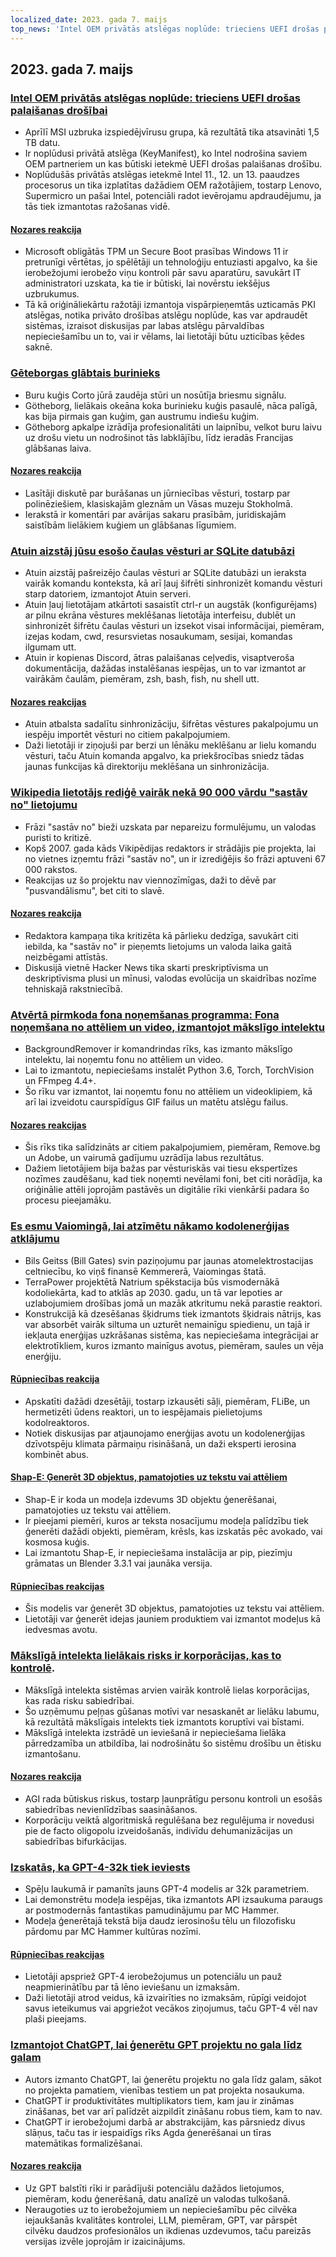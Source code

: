 ```yaml
---
localized_date: 2023. gada 7. maijs
top_news: 'Intel OEM privātās atslēgas noplūde: trieciens UEFI drošas palaišanas drošībai'
---
```


## 2023. gada 7. maijs

### [Intel OEM privātās atslēgas noplūde: trieciens UEFI drošas palaišanas drošībai](https://securityonline.info/intel-oem-private-key-leak-a-blow-to-uefi-secure-boot-security/)

- Aprīlī MSI uzbruka izspiedējvīrusu grupa, kā rezultātā tika atsavināti 1,5 TB datu.
- Ir noplūdusi privātā atslēga (KeyManifest), ko Intel nodrošina saviem OEM partneriem un kas būtiski ietekmē UEFI drošas palaišanas drošību.
- Noplūdušās privātās atslēgas ietekmē Intel 11., 12. un 13. paaudzes procesorus un tika izplatītas dažādiem OEM ražotājiem, tostarp Lenovo, Supermicro un pašai Intel, potenciāli radot ievērojamu apdraudējumu, ja tās tiek izmantotas ražošanas vidē.

#### [Nozares reakcija](http://news.ycombinator.com/item?id=35843566)

- Microsoft obligātās TPM un Secure Boot prasības Windows 11 ir pretrunīgi vērtētas, jo spēlētāji un tehnoloģiju entuziasti apgalvo, ka šie ierobežojumi ierobežo viņu kontroli pār savu aparatūru, savukārt IT administratori uzskata, ka tie ir būtiski, lai novērstu iekšējus uzbrukumus.
- Tā kā oriģināliekārtu ražotāji izmantoja vispārpieņemtās uzticamās PKI atslēgas, notika privāto drošības atslēgu noplūde, kas var apdraudēt sistēmas, izraisot diskusijas par labas atslēgu pārvaldības nepieciešamību un to, vai ir vēlams, lai lietotāji būtu uzticības ķēdes saknē.

### [Gēteborgas glābtais burinieks](https://www.gotheborg.se/news/rescue-of-sailing-boat/)

- Buru kuģis Corto jūrā zaudēja stūri un nosūtīja briesmu signālu.
- Götheborg, lielākais okeāna koka burinieku kuģis pasaulē, nāca palīgā, kas bija pirmais gan kuģim, gan austrumu indiešu kuģim.
- Götheborg apkalpe izrādīja profesionalitāti un laipnību, velkot buru laivu uz drošu vietu un nodrošinot tās labklājību, līdz ieradās Francijas glābšanas laiva.

#### [Nozares reakcija](http://news.ycombinator.com/item?id=35838751)

- Lasītāji diskutē par burāšanas un jūrniecības vēsturi, tostarp par polinēziešiem, klasiskajām gleznām un Vāsas muzeju Stokholmā.
- Ierakstā ir komentāri par avārijas sakaru prasībām, juridiskajām saistībām lielākiem kuģiem un glābšanas līgumiem.

### [Atuin aizstāj jūsu esošo čaulas vēsturi ar SQLite datubāzi](https://github.com/ellie/atuin)

- Atuin aizstāj pašreizējo čaulas vēsturi ar SQLite datubāzi un ieraksta vairāk komandu konteksta, kā arī ļauj šifrēti sinhronizēt komandu vēsturi starp datoriem, izmantojot Atuin serveri.
- Atuin ļauj lietotājam atkārtoti sasaistīt ctrl-r un augstāk (konfigurējams) ar pilnu ekrāna vēstures meklēšanas lietotāja interfeisu, dublēt un sinhronizēt šifrētu čaulas vēsturi un izsekot visai informācijai, piemēram, izejas kodam, cwd, resursvietas nosaukumam, sesijai, komandas ilgumam utt.
- Atuin ir kopienas Discord, ātras palaišanas ceļvedis, visaptveroša dokumentācija, dažādas instalēšanas iespējas, un to var izmantot ar vairākām čaulām, piemēram, zsh, bash, fish, nu shell utt.

#### [Nozares reakcijas](http://news.ycombinator.com/item?id=35839470)

- Atuin atbalsta sadalītu sinhronizāciju, šifrētas vēstures pakalpojumu un iespēju importēt vēsturi no citiem pakalpojumiem.
- Daži lietotāji ir ziņojuši par berzi un lēnāku meklēšanu ar lielu komandu vēsturi, taču Atuin komanda apgalvo, ka priekšrocības sniedz tādas jaunas funkcijas kā direktoriju meklēšana un sinhronizācija.

### [Wikipedia lietotājs rediģē vairāk nekā 90 000 vārdu "sastāv no" lietojumu](https://en.wikipedia.org/wiki/User:Giraffedata/comprised_of)

- Frāzi "sastāv no" bieži uzskata par nepareizu formulējumu, un valodas puristi to kritizē.
- Kopš 2007. gada kāds Vikipēdijas redaktors ir strādājis pie projekta, lai no vietnes izņemtu frāzi "sastāv no", un ir izrediģējis šo frāzi aptuveni 67 000 rakstos.
- Reakcijas uz šo projektu nav viennozīmīgas, daži to dēvē par "pusvandālismu", bet citi to slavē.

#### [Nozares reakcija](http://news.ycombinator.com/item?id=35838180)

- Redaktora kampaņa tika kritizēta kā pārlieku dedzīga, savukārt citi iebilda, ka "sastāv no" ir pieņemts lietojums un valoda laika gaitā neizbēgami attīstās.
- Diskusijā vietnē Hacker News tika skarti preskriptīvisma un deskriptīvisma plusi un mīnusi, valodas evolūcija un skaidrības nozīme tehniskajā rakstniecībā.

### [Atvērtā pirmkoda fona noņemšanas programma: Fona noņemšana no attēliem un video, izmantojot mākslīgo intelektu](https://github.com/nadermx/backgroundremover)

- BackgroundRemover ir komandrindas rīks, kas izmanto mākslīgo intelektu, lai noņemtu fonu no attēliem un video.
- Lai to izmantotu, nepieciešams instalēt Python 3.6, Torch, TorchVision un FFmpeg 4.4+.
- Šo rīku var izmantot, lai noņemtu fonu no attēliem un videoklipiem, kā arī lai izveidotu caurspīdīgus GIF failus un matētu atslēgu failus.

#### [Nozares reakcijas](http://news.ycombinator.com/item?id=35838504)

- Šis rīks tika salīdzināts ar citiem pakalpojumiem, piemēram, Remove.bg un Adobe, un vairumā gadījumu uzrādīja labus rezultātus.
- Dažiem lietotājiem bija bažas par vēsturiskās vai tiesu ekspertīzes nozīmes zaudēšanu, kad tiek noņemti nevēlami foni, bet citi norādīja, ka oriģinālie attēli joprojām pastāvēs un digitālie rīki vienkārši padara šo procesu pieejamāku.

### [Es esmu Vaiomingā, lai atzīmētu nākamo kodolenerģijas atklājumu](https://www.gatesnotes.com/Wyoming-TerraPower)

- Bils Geitss (Bill Gates) svin paziņojumu par jaunas atomelektrostacijas celtniecību, ko viņš finansē Kemmererā, Vaiomingas štatā.
- TerraPower projektētā Natrium spēkstacija būs vismodernākā kodoliekārta, kad to atklās ap 2030. gadu, un tā var lepoties ar uzlabojumiem drošības jomā un mazāk atkritumu nekā parastie reaktori.
- Konstrukcijā kā dzesēšanas šķidrums tiek izmantots šķidrais nātrijs, kas var absorbēt vairāk siltuma un uzturēt nemainīgu spiedienu, un tajā ir iekļauta enerģijas uzkrāšanas sistēma, kas nepieciešama integrācijai ar elektrotīkliem, kuros izmanto mainīgus avotus, piemēram, saules un vēja enerģiju.

#### [Rūpniecības reakcija](http://news.ycombinator.com/item?id=35838407)

- Apskatīti dažādi dzesētāji, tostarp izkausēti sāļi, piemēram, FLiBe, un hermetizēti ūdens reaktori, un to iespējamais pielietojums kodolreaktoros.
- Notiek diskusijas par atjaunojamo enerģijas avotu un kodolenerģijas dzīvotspēju klimata pārmaiņu risināšanā, un daži eksperti ierosina kombinēt abus.

#### [Shap-E: Ģenerēt 3D objektus, pamatojoties uz tekstu vai attēliem](https://github.com/openai/shap-e)

- Shap-E ir koda un modeļa izdevums 3D objektu ģenerēšanai, pamatojoties uz tekstu vai attēliem.
- Ir pieejami piemēri, kuros ar teksta nosacījumu modeļa palīdzību tiek ģenerēti dažādi objekti, piemēram, krēsls, kas izskatās pēc avokado, vai kosmosa kuģis.
- Lai izmantotu Shap-E, ir nepieciešama instalācija ar pip, piezīmju grāmatas un Blender 3.3.1 vai jaunāka versija.

#### [Rūpniecības reakcijas](http://news.ycombinator.com/item?id=35836976)

- Šis modelis var ģenerēt 3D objektus, pamatojoties uz tekstu vai attēliem.
- Lietotāji var ģenerēt idejas jauniem produktiem vai izmantot modeļus kā iedvesmas avotu.

### [Mākslīgā intelekta lielākais risks ir korporācijas, kas to kontrolē](https://www.fastcompany.com/90892235/researcher-meredith-whittaker-says-ais-biggest-risk-isnt-consciousness-its-the-corporations-that-control-them).

- Mākslīgā intelekta sistēmas arvien vairāk kontrolē lielas korporācijas, kas rada risku sabiedrībai.
- Šo uzņēmumu peļņas gūšanas motīvi var nesaskanēt ar lielāku labumu, kā rezultātā mākslīgais intelekts tiek izmantots koruptīvi vai bīstami.
- Mākslīgā intelekta izstrādē un ieviešanā ir nepieciešama lielāka pārredzamība un atbildība, lai nodrošinātu šo sistēmu drošību un ētisku izmantošanu.

#### [Nozares reakcija](http://news.ycombinator.com/item?id=35841542)

- AGI rada būtiskus riskus, tostarp ļaunprātīgu personu kontroli un esošās sabiedrības nevienlīdzības saasināšanos.
- Korporāciju veiktā algoritmiskā regulēšana bez regulējuma ir novedusi pie de facto oligopolu izveidošanās, indivīdu dehumanizācijas un sabiedrības bifurkācijas.

### [Izskatās, ka GPT-4-32k tiek ieviests](https://community.openai.com/t/it-looks-like-gpt-4-32k-is-rolling-out/194615)

- Spēļu laukumā ir pamanīts jauns GPT-4 modelis ar 32k parametriem.
- Lai demonstrētu modeļa iespējas, tika izmantots API izsaukuma paraugs ar postmodernās fantastikas pamudinājumu par MC Hammer.
- Modeļa ģenerētajā tekstā bija daudz ierosinošu tēlu un filozofisku pārdomu par MC Hammer kultūras nozīmi.

#### [Rūpniecības reakcijas](http://news.ycombinator.com/item?id=35841460)

- Lietotāji apspriež GPT-4 ierobežojumus un potenciālu un pauž neapmierinātību par tā lēno ieviešanu un izmaksām.
- Daži lietotāji atrod veidus, kā izvairīties no izmaksām, rūpīgi veidojot savus ieteikumus vai apgriežot vecākos ziņojumus, taču GPT-4 vēl nav plaši pieejams.

### [Izmantojot ChatGPT, lai ģenerētu GPT projektu no gala līdz galam](https://github.com/ixaxaar/VardaGPT/blob/master/STORY.md)

- Autors izmanto ChatGPT, lai ģenerētu projektu no gala līdz galam, sākot no projekta pamatiem, vienības testiem un pat projekta nosaukuma.
- ChatGPT ir produktivitātes multiplikators tiem, kam jau ir zināmas zināšanas, bet var arī palīdzēt aizpildīt zināšanu robus tiem, kam to nav.
- ChatGPT ir ierobežojumi darbā ar abstrakcijām, kas pārsniedz divus slāņus, taču tas ir iespaidīgs rīks Agda ģenerēšanai un tīras matemātikas formalizēšanai.

#### [Nozares reakcija](http://news.ycombinator.com/item?id=35839536)

- Uz GPT balstīti rīki ir parādījuši potenciālu dažādos lietojumos, piemēram, kodu ģenerēšanā, datu analīzē un valodas tulkošanā.
- Neraugoties uz to ierobežojumiem un nepieciešamību pēc cilvēka iejaukšanās kvalitātes kontrolei, LLM, piemēram, GPT, var pārspēt cilvēku daudzos profesionālos un ikdienas uzdevumos, taču pareizās versijas izvēle joprojām ir izaicinājums.
